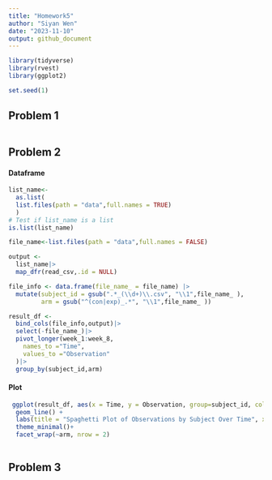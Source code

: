 ```yaml
---
title: "Homework5"
author: "Siyan Wen"
date: "2023-11-10"
output: github_document
---
```


```r
library(tidyverse)
library(rvest)
library(ggplot2)

set.seed(1)
```

## Problem 1

```r

```

## Problem 2  
#### Dataframe 
```r
list_name<-
  as.list(
  list.files(path = "data",full.names = TRUE)
  )
# Test if list_name is a list
is.list(list_name)

file_name<-list.files(path = "data",full.names = FALSE)
```

```r
output <-
  list_name|>
  map_dfr(read_csv,.id = NULL)

file_info <- data.frame(file_name_ = file_name) |>
  mutate(subject_id = gsub(".*_(\\d+)\\.csv", "\\1",file_name_ ),
         arm = gsub("^(con|exp)_.*", "\\1",file_name_ ))

result_df <-
  bind_cols(file_info,output)|>
  select(-file_name_)|>
  pivot_longer(week_1:week_8,
    names_to ="Time",
    values_to ="Observation"
  )|>
  group_by(subject_id,arm)
```
#### Plot
```r
 ggplot(result_df, aes(x = Time, y = Observation, group=subject_id, color = subject_id)) +
  geom_line() +
  labs(title = "Spaghetti Plot of Observations by Subject Over Time", x = "Time", y = "Observation") +
  theme_minimal()+
  facet_wrap(~arm, nrow = 2)
```

```r
```

## Problem 3  

```r

```